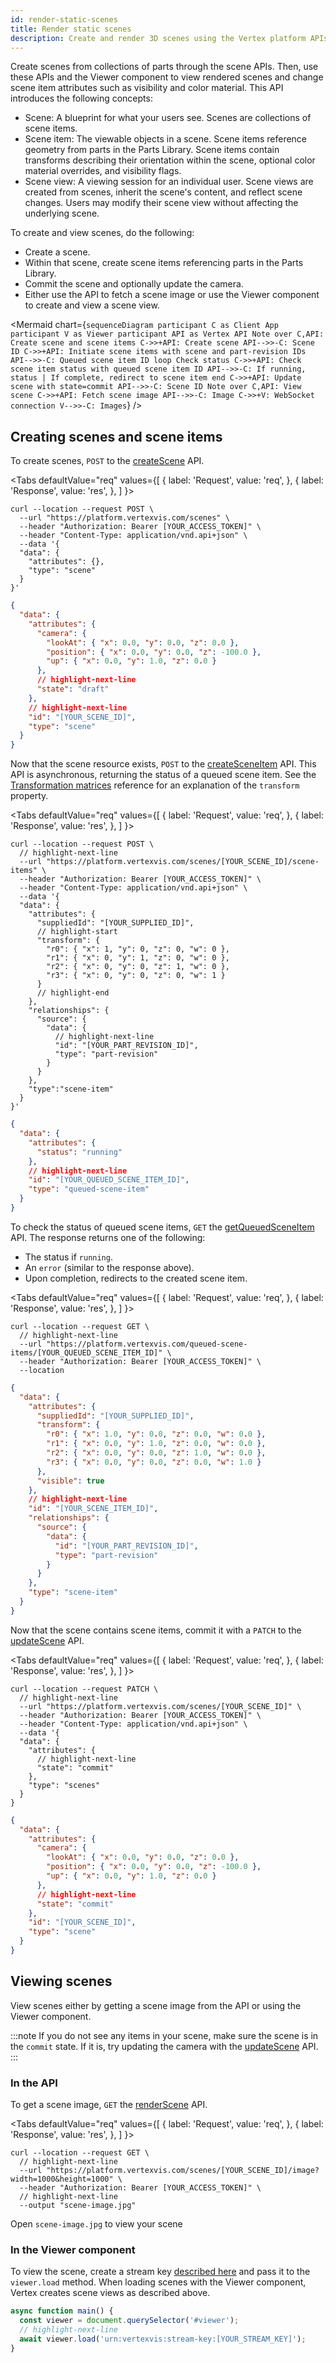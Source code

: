 ```yaml
---
id: render-static-scenes
title: Render static scenes
description: Create and render 3D scenes using the Vertex platform APIs and SDKs.
---
```



Create scenes from collections of parts through the scene APIs. Then, use these APIs and the Viewer component to view rendered scenes and change scene item attributes such as visibility and color material. This API introduces the following concepts:

- Scene: A blueprint for what your users see. Scenes are collections of scene items.
- Scene item: The viewable objects in a scene. Scene items reference geometry from parts in the Parts Library. Scene items contain transforms describing their orientation within the scene, optional color material overrides, and visibility flags.
- Scene view: A viewing session for an individual user. Scene views are created from scenes, inherit the scene's content, and reflect scene changes. Users may modify their scene view without affecting the underlying scene.

To create and view scenes, do the following:

- Create a scene.
- Within that scene, create scene items referencing parts in the Parts Library.
- Commit the scene and optionally update the camera.
- Either use the API to fetch a scene image or use the Viewer component to create and view a scene view.

<Mermaid
  chart={`
  sequenceDiagram
  participant C as Client App
  participant V as Viewer
  participant API as Vertex API
      Note over C,API: Create scene and scene items
      C->>+API: Create scene
      API-->>-C: Scene ID
      C->>+API: Initiate scene items with scene and part-revision IDs
      API-->>-C: Queued scene item ID
      loop Check status
        C->>+API: Check scene item status with queued scene item ID
        API-->>-C: If running, status | If complete, redirect to scene item
      end
      C->>+API: Update scene with state=commit
      API-->>-C: Scene ID
      Note over C,API: View scene
      C->>+API: Fetch scene image
      API-->>-C: Image
      C->>+V: WebSocket connection
      V-->>-C: Images
`}
/>

## Creating scenes and scene items

To create scenes, `POST` to the [createScene](https://docs.vertexvis.com/#fe3357f4-c86d-49d2-832a-e76f1f386cc3) API.

<Tabs
  defaultValue="req"
  values={[
    { label: 'Request', value: 'req', },
    { label: 'Response', value: 'res', },
  ]
}>
<TabItem value="req">

```shell
curl --location --request POST \
  --url "https://platform.vertexvis.com/scenes" \
  --header "Authorization: Bearer [YOUR_ACCESS_TOKEN]" \
  --header "Content-Type: application/vnd.api+json" \
  --data '{
  "data": {
    "attributes": {},
    "type": "scene"
  }
}'
```

</TabItem>
<TabItem value="res">

```json
{
  "data": {
    "attributes": {
      "camera": {
        "lookAt": { "x": 0.0, "y": 0.0, "z": 0.0 },
        "position": { "x": 0.0, "y": 0.0, "z": -100.0 },
        "up": { "x": 0.0, "y": 1.0, "z": 0.0 }
      },
      // highlight-next-line
      "state": "draft"
    },
    // highlight-next-line
    "id": "[YOUR_SCENE_ID]",
    "type": "scene"
  }
}
```

</TabItem>
</Tabs>

Now that the scene resource exists, `POST` to the [createSceneItem](https://docs.vertexvis.com/#d597f539-3785-4c83-a645-fdf3a9a90521) API. This API is asynchronous, returning the status of a queued scene item. See the [Transformation matrices](./transformation-matrices.mdx) reference for an explanation of the `transform` property.

<Tabs
  defaultValue="req"
  values={[
    { label: 'Request', value: 'req', },
    { label: 'Response', value: 'res', },
  ]
}>
<TabItem value="req">

```shell
curl --location --request POST \
  // highlight-next-line
  --url "https://platform.vertexvis.com/scenes/[YOUR_SCENE_ID]/scene-items" \
  --header "Authorization: Bearer [YOUR_ACCESS_TOKEN]" \
  --header "Content-Type: application/vnd.api+json" \
  --data '{
  "data": {
    "attributes": {
      "suppliedId": "[YOUR_SUPPLIED_ID]",
      // highlight-start
      "transform": {
        "r0": { "x": 1, "y": 0, "z": 0, "w": 0 },
        "r1": { "x": 0, "y": 1, "z": 0, "w": 0 },
        "r2": { "x": 0, "y": 0, "z": 1, "w": 0 },
        "r3": { "x": 0, "y": 0, "z": 0, "w": 1 }
      }
      // highlight-end
    },
    "relationships": {
      "source": {
        "data": {
          // highlight-next-line
          "id": "[YOUR_PART_REVISION_ID]",
          "type": "part-revision"
        }
      }
    },
    "type":"scene-item"
  }
}'
```

</TabItem>
<TabItem value="res">

```json
{
  "data": {
    "attributes": {
      "status": "running"
    },
    // highlight-next-line
    "id": "[YOUR_QUEUED_SCENE_ITEM_ID]",
    "type": "queued-scene-item"
  }
}
```

</TabItem>
</Tabs>

To check the status of queued scene items, `GET` the [getQueuedSceneItem](https://docs.vertexvis.com/#f11ab42d-fda6-432c-b219-f7f59299c2eb) API. The response returns one of the following:

- The status if `running`.
- An `error` (similar to the response above).
- Upon completion, redirects to the created scene item.

<Tabs
  defaultValue="req"
  values={[
    { label: 'Request', value: 'req', },
    { label: 'Response', value: 'res', },
  ]
}>
<TabItem value="req">

```shell
curl --location --request GET \
  // highlight-next-line
  --url "https://platform.vertexvis.com/queued-scene-items/[YOUR_QUEUED_SCENE_ITEM_ID]" \
  --header "Authorization: Bearer [YOUR_ACCESS_TOKEN]" \
  --location
```

</TabItem>
<TabItem value="res">

```json
{
  "data": {
    "attributes": {
      "suppliedId": "[YOUR_SUPPLIED_ID]",
      "transform": {
        "r0": { "x": 1.0, "y": 0.0, "z": 0.0, "w": 0.0 },
        "r1": { "x": 0.0, "y": 1.0, "z": 0.0, "w": 0.0 },
        "r2": { "x": 0.0, "y": 0.0, "z": 1.0, "w": 0.0 },
        "r3": { "x": 0.0, "y": 0.0, "z": 0.0, "w": 1.0 }
      },
      "visible": true
    },
    // highlight-next-line
    "id": "[YOUR_SCENE_ITEM_ID]",
    "relationships": {
      "source": {
        "data": {
          "id": "[YOUR_PART_REVISION_ID]",
          "type": "part-revision"
        }
      }
    },
    "type": "scene-item"
  }
}
```

</TabItem>
</Tabs>

Now that the scene contains scene items, commit it with a `PATCH` to the [updateScene](https://docs.vertexvis.com/#5fa99d4f-85d6-451d-abda-e0459830daf4) API.

<Tabs
  defaultValue="req"
  values={[
    { label: 'Request', value: 'req', },
    { label: 'Response', value: 'res', },
  ]
}>
<TabItem value="req">

```shell
curl --location --request PATCH \
  // highlight-next-line
  --url "https://platform.vertexvis.com/scenes/[YOUR_SCENE_ID]" \
  --header "Authorization: Bearer [YOUR_ACCESS_TOKEN]" \
  --header "Content-Type: application/vnd.api+json" \
  --data '{
  "data": {
    "attributes": {
      // highlight-next-line
      "state": "commit"
    },
    "type": "scenes"
  }
}
```

</TabItem>
<TabItem value="res">

```json
{
  "data": {
    "attributes": {
      "camera": {
        "lookAt": { "x": 0.0, "y": 0.0, "z": 0.0 },
        "position": { "x": 0.0, "y": 0.0, "z": -100.0 },
        "up": { "x": 0.0, "y": 1.0, "z": 0.0 }
      },
      // highlight-next-line
      "state": "commit"
    },
    "id": "[YOUR_SCENE_ID]",
    "type": "scene"
  }
}
```

</TabItem>
</Tabs>

## Viewing scenes

View scenes either by getting a scene image from the API or using the Viewer component.

:::note
If you do not see any items in your scene, make sure the scene is in the `commit` state. If it is, try updating the camera with the [updateScene](https://docs.vertexvis.com/#5fa99d4f-85d6-451d-abda-e0459830daf4) API.
:::

### In the API

To get a scene image, `GET` the [renderScene](https://docs.vertexvis.com/#defdc52f-a574-4f65-92f9-d59bba85ca1a) API.

<Tabs
  defaultValue="req"
  values={[
    { label: 'Request', value: 'req', },
    { label: 'Response', value: 'res', },
  ]
}>
<TabItem value="req">

```shell
curl --location --request GET \
  // highlight-next-line
  --url "https://platform.vertexvis.com/scenes/[YOUR_SCENE_ID]/image?width=1000&height=1000" \
  --header "Authorization: Bearer [YOUR_ACCESS_TOKEN]" \
  // highlight-next-line
  --output "scene-image.jpg"
```

</TabItem>
<TabItem value="res">

Open `scene-image.jpg` to view your scene

</TabItem>
</Tabs>

### In the Viewer component

To view the scene, create a stream key [described here](./authentication.mdx#in-the-viewer-sdk) and pass it to the `viewer.load` method. When loading scenes with the Viewer component, Vertex creates scene views as described above.

```javascript
async function main() {
  const viewer = document.querySelector('#viewer');
  // highlight-next-line
  await viewer.load('urn:vertexvis:stream-key:[YOUR_STREAM_KEY]');
}
```
